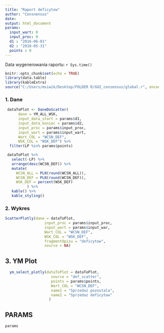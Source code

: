 ```yaml
---
title: "Raport deficytow"
author: "Consnensus"
date:
output: html_document
params:
  input_wart: 0
  input_proc: 0
  d1 : "2016-06-01"
  d2 : "2018-05-31"
  points : 0
---
```


Data wygenerowania raportu: `r Sys.time()`

```r
knitr::opts_chunk$set(echo = TRUE)
library(data.table)
library(kableExtra)
source("C:/Users/msiwik/Desktop/FOLDER R/GUI_consensus/global.r", encoding = "UTF-8")
```


### 1. Dane
```r

 dataToPlot <- DaneDoScatter(
      dane = YM_ALL_WSK,
      input_data_start = params$d1,
      input_data_koniec = params$d2,
      input_proc = params$input_proc,
      input_wart = params$input_wart,
      Wart_COL = "WCSN_DEF",
      WSK_COL = "WSK_DEF") %>%
  filter(LP %in% params$points)

 dataToPlot %>%
   select(-LP) %>%
   arrange(desc(WCSN_DEF)) %>%
   mutate(
     WCSN_ALL = PLN(round(WCSN_ALL)),
     WCSN_DEF = PLN(round(WCSN_DEF)),
     WSK_DEF = percent(WSK_DEF)
          ) %>%
   kable() %>%
   kable_styling()

```



### 2. Wykres
```r

ScatterPlotly(dane = dataToPlot,
                  input_proc = params$input_proc,
                  input_wart = params$input_war,
                  Wart_COL = "WCSN_DEF",
                  WSK_COL = "WSK_DEF",
                  fragmentOpisu = "deficytow",
                  source = NA)

```


## 3. YM Plot
```r


  ym_select_plotly(dataToPlot = dataToPlot,
                     source = "def_scatter",
                     points = params$points,
                     Wart_COL = "WCSN_DEF",
                     name1 = "Sprzedaz pozostala",
                     name2 = "Sprzedaz deficytow"
                    )


```


## PARAMS
```r
params

```

